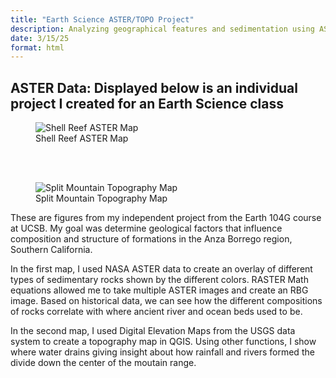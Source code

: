 ```yaml
---
title: "Earth Science ASTER/TOPO Project"
description: Analyzing geographical features and sedimentation using ASTER and DEM data
date: 3/15/25
format: html
---
```


## ASTER Data: Displayed below is an individual project I created for an Earth Science class 

![Shell Reef ASTER Map](images/Shell Reef ASTER 1.jpg)



<br><br>



![Split Mountain Topography Map](images/Split Mountain Topo.jpg)

These are figures from my independent project from the Earth 104G course at UCSB. My goal was determine geological factors that influence composition and structure of formations in the Anza Borrego region, Southern California. 

In the first map, I used NASA ASTER data to create an overlay of different types of sedimentary rocks shown by the different colors. RASTER Math equations allowed me to take multiple ASTER images and create an RBG image. Based on historical data, we can see how the different compositions of rocks correlate with where ancient river and ocean beds used to be.   

In the second map, I used Digital Elevation Maps from the USGS data system to create a topography map in QGIS. Using other functions, I show where water drains giving insight about how rainfall and rivers formed the divide down the center of the moutain range.